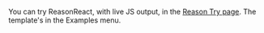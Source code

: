 You can try ReasonReact, with live JS output, in the [Reason Try page](https://reasonml.github.io/en/try.html?rrjsx=true&reason=NoAQRgzgdAxg9gOwGYEsDmACA3gKwgDwC4MBmAXwF0BuAKBoFs4ATAVwBsBTDAYThYQAuHAE4YAvNhoYMoYRwCGMAbDj0ADog6CKUjJwEZ68gNZcJACgB+CefQ4BKcQD5J06fozn4-AQBoMEBwCvD6OEgBKCkpQLIEAygLyQubmYS4ADPa0utIAPEwoAG5OOW65ai5YkYrKEALCKAho5jZ2GADU7RgARBgwbCgwpkw9HV11DU0A+nBIU40CXnyCjp2jAih2EN32ZBi5APQVpXlgLAICiBiI3ANDYlhTzgFBIYLmT2Iu3oIdGACMuxKbhB2Gq0QmjWa3Vug2Mhg4OzIJ32BzOF0QwLKBwKxV0ZFoBLo4IEABEAPIAWUiUDkCCYIgAKnAAKKcOyCADqKAEAAsAJJMcy5N5CUStDhiGHLMW9A5OfzdNRyQooDgAdx2VCAA). The template's in the Examples menu.
